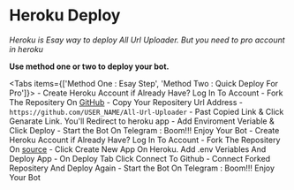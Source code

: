 
# Heroku Deploy
_Heroku is Esay way to deploy All Url Uploader. But you need to pro account in heroku_

__Use method one or two to deploy your bot.__

<Tabs items={['Method One : Esay Step', 'Method Two : Quick Deploy For Pro']}>
  <Tab>
    - Create Heroku Account if Already Have? Log In To Account
    - Fork The Repositery On [GitHub](https://github.com/zzzdevo/down)
    - Copy Your Repositery Url Address - `https://github.com/USER_NAME/All-Url-Uploader`
    - Past Copied Link & Click Genarate Link. You'll Redirect to heroku app
    - Add Enviroment Veriable & Click Deploy
    - Start the Bot On Telegram : Boom!!! Enjoy Your Bot
  </Tab>
  <Tab>
    - Create Heroku Account if Already Have? Log In To Account
    - Fork The Repositery On [source](https://t.me/MGIMT)
    - Click Create New App On Heroku. Add .env Veriables And Deploy App
    - On Deploy Tab Click Connect To Github
    - Connect Forked Repositery And Deploy Again
    - Start the Bot On Telegram : Boom!!! Enjoy Your Bot
  </Tab>
</Tabs>
